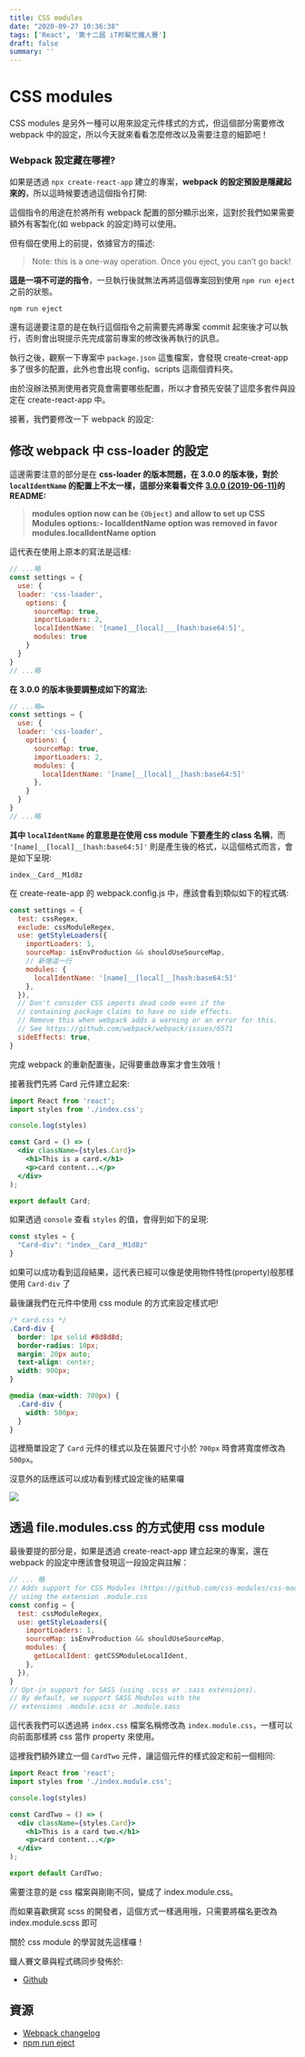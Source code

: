 ```yaml
---
title: CSS modules
date: "2020-09-27 10:36:38"
tags: ['React', '第十二屆 iT邦幫忙鐵人賽']
draft: false
summary: ''
---
```


# CSS modules

CSS modules 是另外一種可以用來設定元件樣式的方式，但這個部分需要修改 webpack 中的設定，所以今天就來看看怎麼修改以及需要注意的細節吧！


### Webpack 設定藏在哪裡?

如果是透過 `npx create-react-app` 建立的專案，**webpack 的設定預設是隱藏起來的**，所以這時候要透過這個指令打開:

這個指令的用途在於將所有 webpack 配置的部分顯示出來，這對於我們如果需要額外有客製化(如 webpack 的設定)時可以使用。

但有個在使用上的前提，依據官方的描述:

> Note: this is a one-way operation. Once you eject, you can’t go back!

**這是一項不可逆的指令**，一旦執行後就無法再將這個專案回到使用 `npm run eject` 之前的狀態。

```shell
npm run eject
```

還有這邊要注意的是在執行這個指令之前需要先將專案 commit 起來後才可以執行，否則會出現提示先完成當前專案的修改後再執行的訊息。

執行之後，觀察一下專案中 `package.json` 這隻檔案，會發現 create-creat-app 多了很多的配置，此外也會出現 config、scripts 這兩個資料夾。

由於沒辦法預測使用者究竟會需要哪些配置，所以才會預先安裝了這麼多套件與設定在 create-react-app 中。

接著，我們要修改一下 webpack 的設定:

## 修改 webpack 中 css-loader 的設定

這邊需要注意的部分是在 **css-loader 的版本問題，在 3.0.0 的版本後，對於 `localIdentName` 的配置上不太一樣，這部分來看看文件 [3.0.0 (2019-06-11)](https://github.com/webpack-contrib/css-loader/blob/master/CHANGELOG.md#300-2019-06-11)的 README:**

> **modules option now can be `{Object}` and allow to set up CSS Modules options:- localIdentName option was removed in favor modules.localIdentName option**

這代表在使用上原本的寫法是這樣:

```javascript
// ...略
const settings = {
  use: {
  loader: 'css-loader',
    options: {
      sourceMap: true,
      importLoaders: 2,
      localIdentName: '[name]__[local]___[hash:base64:5]',
      modules: true
    }
  }
}
// ...略
```

**在 3.0.0 的版本後要調整成如下的寫法:**

```javascript
// ...略=
const settings = {
  use: {
  loader: 'css-loader',
    options: {
      sourceMap: true,
      importLoaders: 2,
      modules: {
        localIdentName: '[name]__[local]__[hash:base64:5]'
      },
    }
  }
}
// ...略
```

**其中 `localIdentName` 的意思是在使用 css module 下要產生的 class 名稱**，而 `'[name]__[local]__[hash:base64:5]'` 則是產生後的格式，以這個格式而言，會是如下呈現:

`index__Card__M1d8z`

在 create-reate-app 的 webpack.config.js 中，應該會看到類似如下的程式碼:

```javascript
const settings = {
  test: cssRegex,
  exclude: cssModuleRegex,
  use: getStyleLoaders({
    importLoaders: 1,
    sourceMap: isEnvProduction && shouldUseSourceMap,
    // 新增這一行
    modules: {
      localIdentName: '[name]__[local]__[hash:base64:5]'
    },
  }),
  // Don't consider CSS imports dead code even if the
  // containing package claims to have no side effects.
  // Remove this when webpack adds a warning or an error for this.
  // See https://github.com/webpack/webpack/issues/6571
  sideEffects: true,
}
```

完成 webpack 的重新配置後，記得要重啟專案才會生效哦！

接著我們先將 Card 元件建立起來:

```jsx
import React from 'react';
import styles from './index.css';

console.log(styles)

const Card = () => (
  <div className={styles.Card}>
    <h1>This is a card.</h1>
    <p>card content...</p>
  </div>
);

export default Card;
```

如果透過 `console` 查看 `styles` 的值，會得到如下的呈現:

```jsx
const styles = {
  "Card-div": "index__Card__M1d8z"
}
```

如果可以成功看到這段結果，這代表已經可以像是使用物件特性(property)般那樣使用 `Card-div` 了

最後讓我們在元件中使用 css module 的方式來設定樣式吧!

```css
/* card.css */
.Card-div {
  border: 1px solid #8d8d8d;
  border-radius: 10px;
  margin: 20px auto;
  text-align: center;
  width: 900px;
}

@media (max-width: 700px) {
  .Card-div {
    width: 500px;
  }
}
```

這裡簡單設定了 `Card` 元件的樣式以及在裝置尺寸小於 `700px` 時會將寬度修改為 `500px`。

沒意外的話應該可以成功看到樣式設定後的結果囉

![](https://i.imgur.com/tiiXLd6.png)

## 透過 file.modules.css 的方式使用 css module

最後要提的部分是，如果是透過 create-react-app 建立起來的專案，還在 webpack 的設定中應該會發現這一段設定與註解：

```javascript
// ... 略
// Adds support for CSS Modules (https://github.com/css-modules/css-modules)
// using the extension .module.css
const config = {
  test: cssModuleRegex,
  use: getStyleLoaders({
    importLoaders: 1,
    sourceMap: isEnvProduction && shouldUseSourceMap,
    modules: {
      getLocalIdent: getCSSModuleLocalIdent,
    },
  }),
}
// Opt-in support for SASS (using .scss or .sass extensions).
// By default, we support SASS Modules with the
// extensions .module.scss or .module.sass
```

這代表我們可以透過將 `index.css` 檔案名稱修改為 `index.module.css`，一樣可以向前面那樣將 css 當作 property 來使用。

這裡我們額外建立一個 `CardTwo` 元件，讓這個元件的樣式設定和前一個相同:

```jsx
import React from 'react';
import styles from './index.module.css';

console.log(styles)

const CardTwo = () => (
  <div className={styles.Card}>
    <h1>This is a card two.</h1>
    <p>card content...</p>
  </div>
);

export default CardTwo;
```

需要注意的是 css 檔案與剛剛不同，變成了 index.module.css。

而如果喜歡撰寫 scss 的開發者，這個方式一樣適用哦，只需要將檔名更改為 index.module.scss 即可

關於 css module 的學習就先這樣囉！

鐵人賽文章與程式碼同步發佈於:
- [Github](https://github.com/penghuachen/React_30)

## 資源

- [Webpack changelog](https://github.com/webpack-contrib/css-loader/blob/master/CHANGELOG.md#300-2019-06-11)
- [npm run eject](https://create-react-app.dev/docs/available-scripts/#npm-run-eject)
